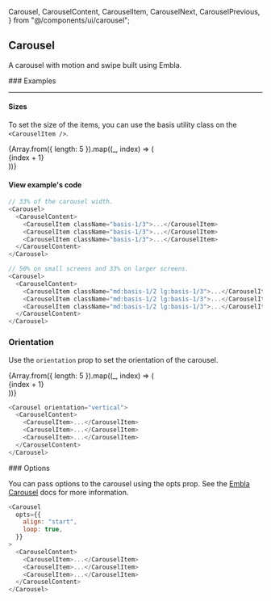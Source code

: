   Carousel,
  CarouselContent,
  CarouselItem,
  CarouselNext,
  CarouselPrevious,
} from "@/components/ui/carousel";

## Carousel

A carousel with motion and swipe built using Embla.

<div className="mt-20"></div>
### Examples

---

#### Sizes

To set the size of the items, you can use the basis utility class on the `<CarouselItem />`.

<div className="flex justify-center">
  <Carousel
    opts={{
      align: "start",
    }}
    className="w-full max-w-sm"
  >
    <CarouselContent>
      {Array.from({ length: 5 }).map((_, index) => (
        <CarouselItem key={index} className="md:basis-1/2 lg:basis-1/3">
          <div className="p-1 border border-border/70 shadow-custom rounded-lg">
            <div>
              <div className="flex aspect-square items-center justify-center p-6">
                <span className="text-3xl font-semibold">{index + 1}</span>
              </div>
            </div>
          </div>
        </CarouselItem>
      ))}
    </CarouselContent>
    <CarouselPrevious />
    <CarouselNext />
  </Carousel>
</div>

#### View example's code

```js
// 33% of the carousel width.
<Carousel>
  <CarouselContent>
    <CarouselItem className="basis-1/3">...</CarouselItem>
    <CarouselItem className="basis-1/3">...</CarouselItem>
    <CarouselItem className="basis-1/3">...</CarouselItem>
  </CarouselContent>
</Carousel>
```

```js
// 50% on small screens and 33% on larger screens.
<Carousel>
  <CarouselContent>
    <CarouselItem className="md:basis-1/2 lg:basis-1/3">...</CarouselItem>
    <CarouselItem className="md:basis-1/2 lg:basis-1/3">...</CarouselItem>
    <CarouselItem className="md:basis-1/2 lg:basis-1/3">...</CarouselItem>
  </CarouselContent>
</Carousel>
```

<div className="mt-20"></div>

### Orientation

Use the `orientation` prop to set the orientation of the carousel.

<div className="flex justify-center not-prose">
  <Carousel
    orientation="vertical"
    opts={{
      align: "start",
    }}
    className="w-full max-w-sm mt-10 mb-10"
  >
    <CarouselContent className="-mt-1 h-[200px]">
      {Array.from({ length: 5 }).map((_, index) => (
        <CarouselItem key={index} className="pt-1 md:basis-1/2">
          <div className="p-1 border border-border/70 rounded-lg">
            <div>
              <div className="flex items-center justify-center p-6">
                <span className="text-3xl font-semibold">{index + 1}</span>
              </div>
            </div>
          </div>
        </CarouselItem>
      ))}
    </CarouselContent>
    <CarouselPrevious />
    <CarouselNext />
  </Carousel>
</div>

```js
<Carousel orientation="vertical">
  <CarouselContent>
    <CarouselItem>...</CarouselItem>
    <CarouselItem>...</CarouselItem>
    <CarouselItem>...</CarouselItem>
  </CarouselContent>
</Carousel>
```

<div className="mt-20"></div>
### Options

You can pass options to the carousel using the opts prop. See the [Embla Carousel](https://www.embla-carousel.com/api/options/) docs for more information.

```js
<Carousel
  opts={{
    align: "start",
    loop: true,
  }}
>
  <CarouselContent>
    <CarouselItem>...</CarouselItem>
    <CarouselItem>...</CarouselItem>
    <CarouselItem>...</CarouselItem>
  </CarouselContent>
</Carousel>
```
